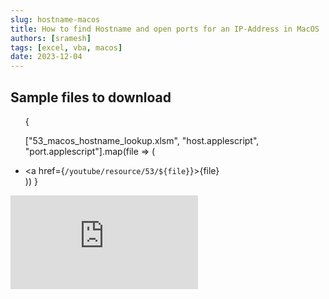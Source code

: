 ```yaml
---
slug: hostname-macos
title: How to find Hostname and open ports for an IP-Address in MacOS
authors: [sramesh]
tags: [excel, vba, macos]
date: 2023-12-04
---
```


## Sample files to download
<ul>
{
   
["53_macos_hostname_lookup.xlsm", "host.applescript", "port.applescript"].map(file => (
    <li>
        <a href={`/youtube/resource/53/${file}`}>{file}</a>
    </li>
    ))
}
</ul>
<iframe src="https://www.youtube.com/embed/PAVKb0gCaTY?si=tlbhhFIpC_2J13LE" title="YouTube video player" frameborder="0" allow="accelerometer; autoplay; clipboard-write; encrypted-media; gyroscope; picture-in-picture; web-share" allowfullscreen></iframe>
